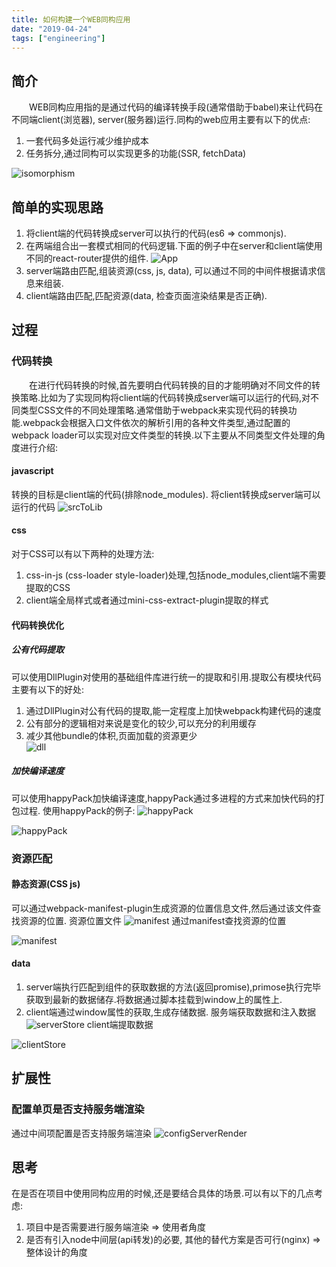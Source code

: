 ```yaml
---
title: 如何构建一个WEB同构应用
date: "2019-04-24"
tags: ["engineering"]
---
```


## 简介
　　WEB同构应用指的是通过代码的编译转换手段(通常借助于babel)来让代码在不同端client(浏览器), server(服务器)运行.同构的web应用主要有以下的优点:
1. 一套代码多处运行减少维护成本
2. 任务拆分,通过同构可以实现更多的功能(SSR, fetchData)

![isomorphism](/static/images/javascriptBaseStatic/isomorphism/isomorphism.png)

## 简单的实现思路
1. 将client端的代码转换成server可以执行的代码(es6 => commonjs).
2. 在两端组合出一套模式相同的代码逻辑.下面的例子中在server和client端使用不同的react-router提供的组件.
![App](/static/images/javascriptBaseStatic/isomorphism/app.png)   
3. server端路由匹配,组装资源(css, js, data), 可以通过不同的中间件根据请求信息来组装.  
4. client端路由匹配,匹配资源(data, 检查页面渲染结果是否正确).

## 过程

### 代码转换
　　在进行代码转换的时候,首先要明白代码转换的目的才能明确对不同文件的转换策略.比如为了实现同构将client端的代码转换成server端可以运行的代码,对不同类型CSS文件的不同处理策略.通常借助于webpack来实现代码的转换功能.webpack会根据入口文件依次的解析引用的各种文件类型,通过配置的webpack loader可以实现对应文件类型的转换.以下主要从不同类型文件处理的角度进行介绍:
#### javascript
转换的目标是client端的代码(排除node_modules).
将client转换成server端可以运行的代码
![srcToLib](/static/images/javascriptBaseStatic/isomorphism/srctolib.png)
#### css
对于CSS可以有以下两种的处理方法:
1. css-in-js (css-loader style-loader)处理,包括node_modules,client端不需要提取的CSS
2. client端全局样式或者通过mini-css-extract-plugin提取的样式  

#### 代码转换优化
##### 公有代码提取
可以使用DllPlugin对使用的基础组件库进行统一的提取和引用.提取公有模块代码主要有以下的好处:  
1. 通过DllPlugin对公有代码的提取,能一定程度上加快webpack构建代码的速度
2. 公有部分的逻辑相对来说是变化的较少,可以充分的利用缓存
3. 减少其他bundle的体积,页面加载的资源更少  
![dll](/static/images/javascriptBaseStatic/isomorphism/dll.png)  

##### 加快编译速度
可以使用happyPack加快编译速度,happyPack通过多进程的方式来加快代码的打包过程.
使用happyPack的例子:
![happyPack](/static/images/javascriptBaseStatic/isomorphism/happy1.png)  

![happyPack](/static/images/javascriptBaseStatic/isomorphism/happy2.png)  

### 资源匹配
#### 静态资源(CSS js)
可以通过webpack-manifest-plugin生成资源的位置信息文件,然后通过该文件查找资源的位置.
资源位置文件
![manifest](/static/images/javascriptBaseStatic/isomorphism/manifest1.png)
通过manifest查找资源的位置  

![manifest](/static/images/javascriptBaseStatic/isomorphism/manifest2.png)
#### data
1. server端执行匹配到组件的获取数据的方法(返回promise),primose执行完毕获取到最新的数据储存.将数据通过脚本挂载到window上的属性上.
2. client端通过window属性的获取,生成存储数据.
服务端获取数据和注入数据
![serverStore](/static/images/javascriptBaseStatic/isomorphism/serverStore.png)
client端提取数据  

![clientStore](/static/images/javascriptBaseStatic/isomorphism/clientStore.png) 

## 扩展性
### 配置单页是否支持服务端渲染
通过中间项配置是否支持服务端渲染
![configServerRender](/static/images/javascriptBaseStatic/isomorphism/configServerRender.png)

## 思考
在是否在项目中使用同构应用的时候,还是要结合具体的场景.可以有以下的几点考虑:
1. 项目中是否需要进行服务端渲染 => 使用者角度
2. 是否有引入node中间层(api转发)的必要, 其他的替代方案是否可行(nginx) => 整体设计的角度
